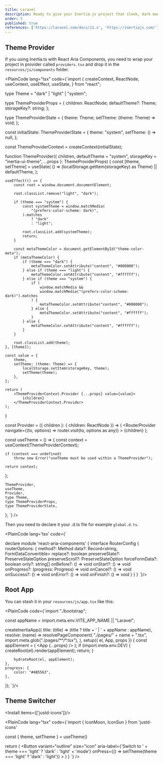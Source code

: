 ```yaml
---
title: Laravel
description: Ready to give your Inertia.js project that sleek, dark mode look? Check out this guide and get your app looking smooth and stylish in the dark.
order: 5
published: true
references: ['https://laravel.com/docs/11.x', 'https://inertiajs.com/']
---
```


## Theme Provider

If you using Inertia.ts with React Aria Components, you need to wrap your project in provider called `providers.tsx` and drop it in the `resources/js/components` folder.

<PlainCode lang="tsx" code={`import {
    createContext,
    ReactNode,
    useContext,
    useEffect,
    useState,
} from "react";

type Theme = "dark" | "light" | "system";

type ThemeProviderProps = {
    children: ReactNode;
    defaultTheme?: Theme;
    storageKey?: string;
};

type ThemeProviderState = {
    theme: Theme;
    setTheme: (theme: Theme) => void;
};

const initialState: ThemeProviderState = {
    theme: "system",
    setTheme: () => null,
};

const ThemeProviderContext = createContext<ThemeProviderState>(initialState);

function ThemeProvider({
    children,
    defaultTheme = "system",
    storageKey = "inertia-ui-theme",
    ...props
}: ThemeProviderProps) {
    const [theme, setTheme] = useState<Theme>(
        () => (localStorage.getItem(storageKey) as Theme) || defaultTheme,
    );

    useEffect(() => {
        const root = window.document.documentElement;

        root.classList.remove("light", "dark");

        if (theme === "system") {
            const systemTheme = window.matchMedia(
                "(prefers-color-scheme: dark)",
            ).matches
                ? "dark"
                : "light";

            root.classList.add(systemTheme);
            return;
        }

        const metaThemeColor = document.getElementById("theme-color-meta");
        if (metaThemeColor) {
            if (theme === "dark") {
                metaThemeColor.setAttribute("content", "#000000");
            } else if (theme === "light") {
                metaThemeColor.setAttribute("content", "#ffffff");
            } else if (theme === "system") {
                if (
                    window.matchMedia &&
                    window.matchMedia("(prefers-color-scheme: dark)").matches
                ) {
                    metaThemeColor.setAttribute("content", "#000000");
                } else {
                    metaThemeColor.setAttribute("content", "#ffffff");
                }
            } else {
                metaThemeColor.setAttribute("content", "#ffffff");
            }
        }

        root.classList.add(theme);
    }, [theme]);

    const value = {
        theme,
        setTheme: (theme: Theme) => {
            localStorage.setItem(storageKey, theme);
            setTheme(theme);
        },
    };

    return (
        <ThemeProviderContext.Provider {...props} value={value}>
            {children}
        </ThemeProviderContext.Provider>
    );
}

const Provider = ({ children }: { children: ReactNode }) => (
    <RouterProvider
        navigate={(to, options) => router.visit(to, options as any)}
    >
        <ThemeProvider defaultTheme="system" storageKey="vite-theme">
            {children}
        </ThemeProvider>
    </RouterProvider>
);

const useTheme = () => {
    const context = useContext(ThemeProviderContext);

    if (context === undefined)
        throw new Error("useTheme must be used within a ThemeProvider");

    return context;
};

    ThemeProvider,
    useTheme,
    Provider,
    type Theme,
    type ThemeProviderProps,
    type ThemeProviderState,
};
`} />

Then you need to declare it your .d.ts file for example `global.d.ts`.

<PlainCode lang='tsx' code={`

declare module 'react-aria-components' {
    interface RouterConfig {
        routerOptions: {
            method?: Method
            data?: Record<string, FormDataConvertible>
            replace?: boolean
            preserveState?: PreserveStateOption
            preserveScroll?: PreserveStateOption
            forceFormData?: boolean
            only?: string[]
            onBefore?: () => void
            onStart?: () => void
            onProgress?: (progress: Progress) => void
            onCancel?: () => void
            onSuccess?: () => void
            onError?: () => void
            onFinish?: () => void
        }
    }
}
`}/>

## Root App
You can stash it in your `resources/js/app.tsx` like this:

<PlainCode code={`import "./bootstrap";


const appName = import.meta.env.VITE_APP_NAME || "Laravel";

createInertiaApp({
    title: (title) => (title ? title + ' | ' + appName : appName),
    resolve: (name) =>
        resolvePageComponent(
            "./pages/" + name + ".tsx",
            import.meta.glob("./pages/**/*.tsx"),
        ),
    setup({ el, App, props }) {
        const appElement = (
            <Provider>
                <App {...props} />
            </Provider>
        );
        if (import.meta.env.DEV) {
            createRoot(el).render(appElement);
            return;
        }

        hydrateRoot(el, appElement);
    },
    progress: {
        color: "#4B5563",
    },
});
`}/>

## Theme Switcher
<Install items={['justd-icons']}/>

<PlainCode lang="tsx" code={`import { IconMoon, IconSun } from 'justd-icons'

  const { theme, setTheme } = useTheme()

  return (
    <Button
       variant="outline"
       size="icon"
       aria-label={'Switch to ' + theme === 'light' ? 'dark' : 'light' + 'mode'}
       onPress={() => setTheme(theme === 'light' ? 'dark' : 'light')}
    >
       <IconSun className="h-[1.2rem] w-[1.2rem] rotate-0 scale-100 transition-all dark:-rotate-90 dark:scale-0"/>
       <IconMoon className="absolute h-[1.2rem] w-[1.2rem] rotate-90 scale-0 transition-all dark:rotate-0 dark:scale-100"/>
    </Button>
  )
}
`} />
